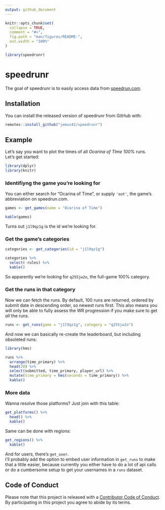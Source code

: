 ```yaml
---
output: github_document
---
```


<!-- README.md is generated from README.Rmd. Please edit that file -->

```r
knitr::opts_chunk$set(
  collapse = TRUE,
  comment = "#>",
  fig.path = "man/figures/README-",
  out.width = "100%"
)

library(speedrunr)
```
# speedrunr

The goal of speedrunr is to easily access data from [speedrun.com](https://speedrun.com).

## Installation

You can install the released version of speedrunr from GitHub with:

``` r
remotes::install_github("jemus42/speedrunr")
```

## Example

Let's say you want to plot the times of all *Ocarina of TIme 100%* runs.  
Let's get started:

```r
library(dplyr)
library(knitr)
```


### Identifiyng the game you're looking for

You can either search for "Ocarina of Time", or supply `'oot'`, the game's abbreviation on speedrun.com.

```r
games <- get_games(name = "Ocarina of Time")

kable(games)
```

Turns out `j1l9qz1g` is the id we're looking for.

### Get the game's categories

```r
categories <- get_categories(id = "j1l9qz1g")

categories %>%
  select(-rules) %>%
  kable()
```

So apparently we're looking for `q255jw2o`, the full-game 100% category.

### Get the runs in that category

Now we can fetch the runs. By default, 100 runs are returned, ordered by submit date in descending order, so newest runs first. This also means you will only be able to fully assess the WR progression if you make sure to get _all_ the runs.

```r
runs <- get_runs(game = "j1l9qz1g", category = "q255jw2o")
```

And now we can basically re-create the leaderboard, but including obsoleted runs:

```r
library(hms)

runs %>%
  arrange(time_primary) %>%
  head(20) %>%
  select(submitted, time_primary, player_url) %>%
  mutate(time_primary = hms(seconds = time_primary)) %>%
  kable()
```

### More data

Wanna resolve those platforms? Just join with this table:

```r
get_platforms() %>%
  head() %>%
  kable()
```

Same can be done with regions:

```r
get_regions() %>%
  kable()
```

And for users, there's `get_user`.  
I'll probably add the option to embed user information in `get_runs` to make that a little easier, because currently you either have to do a lot of api calls or do a cumbersome setup to get your usernames in a `runs` dataset.

## Code of Conduct

Please note that this project is released with a [Contributor Code of Conduct](CODE_OF_CONDUCT.md).
By participating in this project you agree to abide by its terms.